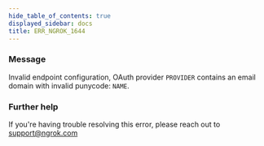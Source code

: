```yaml
---
hide_table_of_contents: true
displayed_sidebar: docs
title: ERR_NGROK_1644
---
```




### Message

Invalid endpoint configuration, OAuth provider `PROVIDER` contains an email domain with invalid punycode: `NAME`.

<ErrorDetails error="err_ngrok_1644" />

### Further help

If you're having trouble resolving this error, please reach out to [support@ngrok.com](mailto:support@ngrok.com?subject=Help%20with%20ERR_NGROK_1644)
